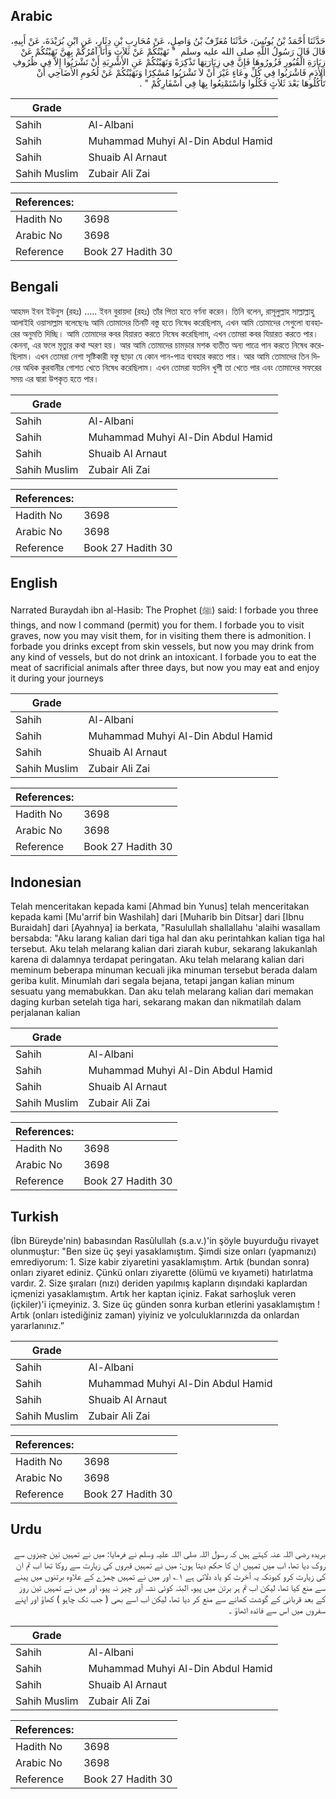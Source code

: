 ## Arabic


<div dir="rtl" lang="ar" style={{fontSize:'larger',backgroundColor:'#f8f9fa',padding:20}}>
حَدَّثَنَا أَحْمَدُ بْنُ يُونُسَ، حَدَّثَنَا مُعَرِّفُ بْنُ وَاصِلٍ، عَنْ مُحَارِبِ بْنِ دِثَارٍ، عَنِ ابْنِ بُرَيْدَةَ، عَنْ أَبِيهِ، قَالَ قَالَ رَسُولُ اللَّهِ صلى الله عليه وسلم ‏ "‏ نَهَيْتُكُمْ عَنْ ثَلاَثٍ وَأَنَا آمُرُكُمْ بِهِنَّ نَهَيْتُكُمْ عَنْ زِيَارَةِ الْقُبُورِ فَزُورُوهَا فَإِنَّ فِي زِيَارَتِهَا تَذْكِرَةً وَنَهَيْتُكُمْ عَنِ الأَشْرِبَةِ أَنْ تَشْرَبُوا إِلاَّ فِي ظُرُوفِ الأَدَمِ فَاشْرَبُوا فِي كُلِّ وِعَاءٍ غَيْرَ أَنْ لاَ تَشْرَبُوا مُسْكِرًا وَنَهَيْتُكُمْ عَنْ لُحُومِ الأَضَاحِي أَنْ تَأْكُلُوهَا بَعْدَ ثَلاَثٍ فَكُلُوا وَاسْتَمْتِعُوا بِهَا فِي أَسْفَارِكُمْ ‏"‏ ‏.‏
</div>
<div style={{backgroundColor:'#f8f9fa',padding:20, marginBottom: 10}}><table> <thead> <tr> <th>Grade</th> <th></th> </tr> </thead> <tbody> <tr><td>Sahih</td><td>Al-Albani</td></tr><tr><td>Sahih</td><td>Muhammad Muhyi Al-Din Abdul Hamid</td></tr><tr><td>Sahih</td><td>Shuaib Al Arnaut</td></tr><tr><td>Sahih Muslim</td><td>Zubair Ali Zai</td></tr></tbody></table><table> <thead> <tr> <th>References:</th> <th></th> </tr> </thead> <tbody><tr><td>Hadith No</td><td>3698</td></tr><tr><td>Arabic No</td><td>3698</td></tr><tr><td>Reference</td><td>Book 27 Hadith 30</td></tr></tbody></table></div>

## Bengali


<div dir="ltr" lang="bn" style={{fontSize:'larger',backgroundColor:'#f8f9fa',padding:20}}>
আহমদ ইবন ইউনুস (রহঃ) ..... ইবন বুরায়দা (রহঃ) তাঁর পিতা হতে বর্ণনা করেন। তিনি বলেন, রাসূলুল্লাহ সাল্লাল্লাহু আলাইহি ওয়াসাল্লাম বলেছেনঃ আমি তোমাদের তিনটি বস্তু হতে নিষেধ করেছিলাম, এখন আমি তোমাদের সেগুলো ব্যবহারের অনুমতি দিচ্ছি। আমি তোমাদের কবর যিয়ারত করতে নিষেধ করেছিলাম, এখন তোমরা কবর যিয়ারত করতে পার। কেননা, এর ফলে মৃত্যুর কথা ম্মরণ হয়। আর আমি তোমাদের চামড়ার মশক ব্যতীত অন্য পাত্রে পান করতে নিষেধ করেছিলাম। এখন তোমরা নেশা সৃষ্টিকারী বস্তু ছাড়া যে কোন পান-পাত্র ব্যবহার করতে পার। আর আমি তোমাদের তিন দিনের অধিক কুরবানীর গোশত খেতে নিষেধ করেছিলাম। এখন তোমরা যতদিন খুশী তা খেতে পার এবং তোমাদের সফরের সময় এর দ্বারা উপকৃত হতে পার।
</div>
<div style={{backgroundColor:'#f8f9fa',padding:20, marginBottom: 10}}><table> <thead> <tr> <th>Grade</th> <th></th> </tr> </thead> <tbody> <tr><td>Sahih</td><td>Al-Albani</td></tr><tr><td>Sahih</td><td>Muhammad Muhyi Al-Din Abdul Hamid</td></tr><tr><td>Sahih</td><td>Shuaib Al Arnaut</td></tr><tr><td>Sahih Muslim</td><td>Zubair Ali Zai</td></tr></tbody></table><table> <thead> <tr> <th>References:</th> <th></th> </tr> </thead> <tbody><tr><td>Hadith No</td><td>3698</td></tr><tr><td>Arabic No</td><td>3698</td></tr><tr><td>Reference</td><td>Book 27 Hadith 30</td></tr></tbody></table></div>

## English


<div dir="ltr" lang="en" style={{fontSize:'larger',backgroundColor:'#f8f9fa',padding:20}}>
Narrated Buraydah ibn al-Hasib: The Prophet (ﷺ) said: I forbade you three things, and now I command (permit) you for them. I forbade you to visit graves, now you may visit them, for in visiting them there is admonition. I forbade you drinks except from skin vessels, but now you may drink from any kind of vessels, but do not drink an intoxicant. I forbade you to eat the meat of sacrificial animals after three days, but now you may eat and enjoy it during your journeys
</div>
<div style={{backgroundColor:'#f8f9fa',padding:20, marginBottom: 10}}><table> <thead> <tr> <th>Grade</th> <th></th> </tr> </thead> <tbody> <tr><td>Sahih</td><td>Al-Albani</td></tr><tr><td>Sahih</td><td>Muhammad Muhyi Al-Din Abdul Hamid</td></tr><tr><td>Sahih</td><td>Shuaib Al Arnaut</td></tr><tr><td>Sahih Muslim</td><td>Zubair Ali Zai</td></tr></tbody></table><table> <thead> <tr> <th>References:</th> <th></th> </tr> </thead> <tbody><tr><td>Hadith No</td><td>3698</td></tr><tr><td>Arabic No</td><td>3698</td></tr><tr><td>Reference</td><td>Book 27 Hadith 30</td></tr></tbody></table></div>

## Indonesian


<div dir="ltr" lang="id" style={{fontSize:'larger',backgroundColor:'#f8f9fa',padding:20}}>
Telah menceritakan kepada kami [Ahmad bin Yunus] telah menceritakan kepada kami [Mu'arrif bin Washilah] dari [Muharib bin Ditsar] dari [Ibnu Buraidah] dari [Ayahnya] ia berkata, "Rasulullah shallallahu 'alaihi wasallam bersabda: "Aku larang kalian dari tiga hal dan aku perintahkan kalian tiga hal tersebut. Aku telah melarang kalian dari ziarah kubur, sekarang lakukanlah karena di dalamnya terdapat peringatan. Aku telah melarang kalian dari meminum beberapa minuman kecuali jika minuman tersebut berada dalam geriba kulit. Minumlah dari segala bejana, tetapi jangan kalian minum sesuatu yang memabukkan. Dan aku telah melarang kalian dari memakan daging kurban setelah tiga hari, sekarang makan dan nikmatilah dalam perjalanan kalian
</div>
<div style={{backgroundColor:'#f8f9fa',padding:20, marginBottom: 10}}><table> <thead> <tr> <th>Grade</th> <th></th> </tr> </thead> <tbody> <tr><td>Sahih</td><td>Al-Albani</td></tr><tr><td>Sahih</td><td>Muhammad Muhyi Al-Din Abdul Hamid</td></tr><tr><td>Sahih</td><td>Shuaib Al Arnaut</td></tr><tr><td>Sahih Muslim</td><td>Zubair Ali Zai</td></tr></tbody></table><table> <thead> <tr> <th>References:</th> <th></th> </tr> </thead> <tbody><tr><td>Hadith No</td><td>3698</td></tr><tr><td>Arabic No</td><td>3698</td></tr><tr><td>Reference</td><td>Book 27 Hadith 30</td></tr></tbody></table></div>

## Turkish


<div dir="ltr" lang="tr" style={{fontSize:'larger',backgroundColor:'#f8f9fa',padding:20}}>
(İbn Büreyde'nin) babasından Rasûlullah (s.a.v.)'in şöyle buyurduğu rivayet olunmuştur: "Ben size üç şeyi yasaklamıştım. Şimdi size onları (yapmanızı) emrediyorum: 1. Size kabir ziyaretini yasaklamıştım. Artık (bundan sonra) onları ziyaret ediniz. Çünkü onları ziyarette (ölümü ve kıyameti) hatırlatma vardır. 2. Size şıraları (nızı) deriden yapılmış kapların dışındaki kaplardan içmenizi yasaklamıştım. Artık her kaptan içiniz. Fakat sarhoşluk veren (içkiler)'i içmeyiniz. 3. Size üç günden sonra kurban etlerini yasaklamıştım ! Artık (onları istediğiniz zaman) yiyiniz ve yolculuklarınızda da onlardan yararlanınız.”
</div>
<div style={{backgroundColor:'#f8f9fa',padding:20, marginBottom: 10}}><table> <thead> <tr> <th>Grade</th> <th></th> </tr> </thead> <tbody> <tr><td>Sahih</td><td>Al-Albani</td></tr><tr><td>Sahih</td><td>Muhammad Muhyi Al-Din Abdul Hamid</td></tr><tr><td>Sahih</td><td>Shuaib Al Arnaut</td></tr><tr><td>Sahih Muslim</td><td>Zubair Ali Zai</td></tr></tbody></table><table> <thead> <tr> <th>References:</th> <th></th> </tr> </thead> <tbody><tr><td>Hadith No</td><td>3698</td></tr><tr><td>Arabic No</td><td>3698</td></tr><tr><td>Reference</td><td>Book 27 Hadith 30</td></tr></tbody></table></div>

## Urdu


<div dir="rtl" lang="ur" style={{fontSize:'larger',backgroundColor:'#f8f9fa',padding:20}}>
بریدہ رضی اللہ عنہ کہتے ہیں کہ رسول اللہ صلی اللہ علیہ وسلم نے فرمایا: میں نے تمہیں تین چیزوں سے روک دیا تھا، اب میں تمہیں ان کا حکم دیتا ہوں: میں نے تمہیں قبروں کی زیارت سے روکا تھا اب تم ان کی زیارت کرو کیونکہ یہ آخرت کو یاد دلاتی ہے ۱؎ اور میں نے تمہیں چمڑے کے علاوہ برتنوں میں پینے سے منع کیا تھا، لیکن اب تم ہر برتن میں پیو، البتہ کوئی نشہ آور چیز نہ پیو، اور میں نے تمہیں تین روز کے بعد قربانی کے گوشت کھانے سے منع کر دیا تھا، لیکن اب اسے بھی ( جب تک چاہو ) کھاؤ اور اپنے سفروں میں اس سے فائدہ اٹھاؤ ۔
</div>
<div style={{backgroundColor:'#f8f9fa',padding:20, marginBottom: 10}}><table> <thead> <tr> <th>Grade</th> <th></th> </tr> </thead> <tbody> <tr><td>Sahih</td><td>Al-Albani</td></tr><tr><td>Sahih</td><td>Muhammad Muhyi Al-Din Abdul Hamid</td></tr><tr><td>Sahih</td><td>Shuaib Al Arnaut</td></tr><tr><td>Sahih Muslim</td><td>Zubair Ali Zai</td></tr></tbody></table><table> <thead> <tr> <th>References:</th> <th></th> </tr> </thead> <tbody><tr><td>Hadith No</td><td>3698</td></tr><tr><td>Arabic No</td><td>3698</td></tr><tr><td>Reference</td><td>Book 27 Hadith 30</td></tr></tbody></table></div>
